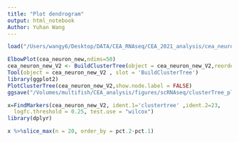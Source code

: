 ```yaml
---
title: "Plot dendrogram"
output: html_notebook
Author: Yuhan Wang
---
```



```r
load("/Users/wangy6/Desktop/DATA/CEA_RNAseq/CEA_2021_analysis/cea_neuron_v3_final_Dec2021.proj")
```

```r
ElbowPlot(cea_neuron_new,ndims=50)
cea_neuron_new_V2 <- BuildClusterTree(object = cea_neuron_new_V2,reorder = FALSE,dims=1:30)
Tool(object = cea_neuron_new_V2 , slot = 'BuildClusterTree')
library(ggplot2)
PlotClusterTree(cea_neuron_new_V2,show.node.label = FALSE)
ggsave("/Volumes/multifish/CEA_analysis/figures/scRNAseq/clusterTree_plot.pdf",PlotClusterTree(cea_neuron_new,show.node.label = FALSE), width = 8, height = 5,dpi = 100, units = "in")

```


```r
x=FindMarkers(cea_neuron_new_V2, ident.1='clustertree' ,ident.2=23,
  logfc.threshold = 0.25, test.use = "wilcox")
library(dplyr)

x %>%slice_max(n = 20, order_by = pct.2-pct.1)
```

